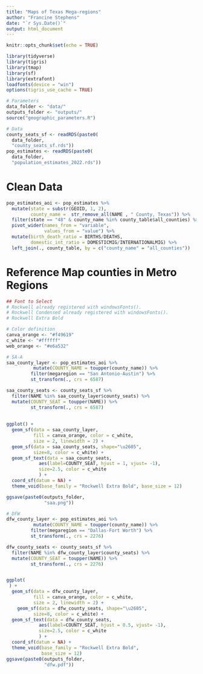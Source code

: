 ```yaml
---
title: "Maps of Texas Mega-regions"
author: "Francine Stephens"
date: "`r Sys.Date()`"
output: html_document
---
```


```r
knitr::opts_chunk$set(echo = TRUE)

library(tidyverse)
library(tigris)
library(tmap)
library(sf)
library(extrafont)
loadfonts(device = "win")
options(tigris_use_cache = TRUE)

# Parameters
data_folder <- "data/"
outputs_folder <- "outputs/"
source("geographic_parameters.R")

# Data
county_seats_sf <- readRDS(paste0(
  data_folder, 
  "county_seats_sf.rds"))
pop_estimates <- readRDS(paste0(
  data_folder, 
  "population_estimates_2022.rds"))

```

# Clean Data
```r
pop_estimates_aoi <- pop_estimates %>% 
  mutate(state = substr(GEOID, 1, 2),
         county_name =  str_remove_all(NAME , " County, Texas")) %>% 
  filter(state == "48" & county_name %in% county_table$all_counties) %>% 
  pivot_wider(names_from = "variable",
              values_from = "value") %>% 
  mutate(birth_death_ratio = BIRTHS/DEATHS,
         domestic_int_ratio = DOMESTICMIG/INTERNATIONALMIG) %>% 
  left_join(., county_table, by = c("county_name" = "all_counties"))

```

# Reference Map counties in Metro Regions
```r
## Font to Select
# Rockwell already registered with windowsFonts().
# Rockwell Condensed already registered with windowsFonts().
# Rockwell Extra Bold

# Color definition
canva_orange <- "#f49619"
c_white <- "#ffffff"
web_orange <- "#e6a532"

# SA-A
saa_county_layer <- pop_estimates_aoi %>%  
          mutate(COUNTY_NAME = toupper(county_name)) %>%
         filter(megaregion == "San Antonio-Austin") %>% 
         st_transform(., crs = 6587)

saa_county_seats <- county_seats_sf %>% 
  filter(NAME %in% saa_county_layer$county_seats) %>% 
  mutate(COUNTY_SEAT = toupper(NAME)) %>% 
         st_transform(., crs = 6587)
  
  
ggplot() + 
  geom_sf(data = saa_county_layer, 
          fill = canva_orange, color = c_white, 
          size = 2, linewidth = 2) + 
  geom_sf(data = saa_county_seats, shape="\u2605", 
          size=8, color = c_white) +
  geom_sf_text(data = saa_county_seats, 
            aes(label=COUNTY_SEAT, hjust = 1, vjust= -1), 
            size=2.5, color = c_white
            ) + 
  coord_sf(datum = NA) + 
  theme_void(base_family = "Rockwell Extra Bold", base_size = 12)

ggsave(paste0(outputs_folder, 
              "saa.png"))
```

```r
# DFW
dfw_county_layer <- pop_estimates_aoi %>%  
          mutate(COUNTY_NAME = toupper(county_name)) %>%
         filter(megaregion == "Dallas-Fort Worth") %>% 
         st_transform(., crs = 2276)

dfw_county_seats <- county_seats_sf %>% 
  filter(NAME %in% dfw_county_layer$county_seats) %>% 
  mutate(COUNTY_SEAT = toupper(NAME)) %>% 
         st_transform(., crs = 2276)


ggplot(
 ) + 
  geom_sf(data = dfw_county_layer, 
          fill = canva_orange, color = c_white, 
          size = 2, linewidth = 2) + 
    geom_sf(data = dfw_county_seats, shape="\u2605", 
          size=8, color = c_white) +
  geom_sf_text(data = dfw_county_seats, 
            aes(label=COUNTY_SEAT, hjust = 0.5, vjust= -1), 
            size=2.5, color = c_white
            ) + 
  coord_sf(datum = NA) + 
  theme_void(base_family = "Rockwell Extra Bold",
             base_size = 12)
ggsave(paste0(outputs_folder, 
              "dfw.pdf"))
```


